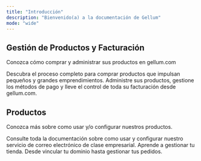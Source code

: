 ```yaml
---
title: "Introducción"
description: "Bienvenido(a) a la documentación de Gellum"
mode: "wide"
---
```

## Gestión de Productos y Facturación

Conozca cómo comprar y administrar sus productos en gellum.com

<CardGroup cols="2">
  <Card title="¿Cómo comprar?" icon="bag-shopping" iconType="regular" href="/como-comprar">
    Descubra el proceso completo para comprar productos que impulsan pequeños y grandes emprendimientos.
  </Card>
  <Card title="Facturación" icon="credit-card" href="https://gellum.com/mi-cuenta/orders">
    Administre sus productos, gestione los métodos de pago y lleve el control de toda su facturación desde gellum.com.
  </Card>
</CardGroup>

## Productos

Conozca más sobre como usar y/o configurar nuestros productos.

<CardGroup cols="2">
  <Card title="Correo Electrónico" icon="mailbox-flag-up" href="/email/">
    Consulte toda la documentación sobre como usar y configurar nuestro servicio de correo electrónico de clase empresarial.
  </Card>
  <Card title="Gellum Ecommerce" icon="bag-shopping" href="/gellum-ecommerce/">
    Aprende a gestionar tu tienda. Desde vincular tu dominio hasta gestionar tus pedidos.
  </Card>
</CardGroup>

<Snippet file="ayuda.mdx" />